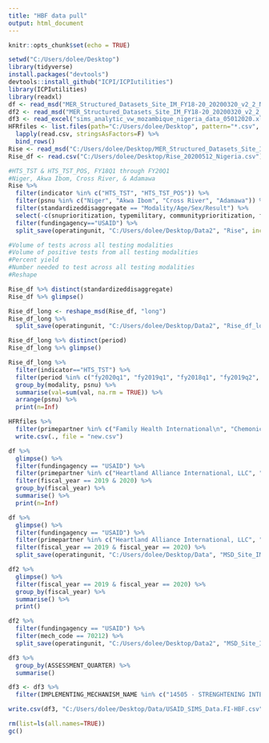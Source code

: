 ---
title: "HBF data pull"
output: html_document
---

```{r setup, include=FALSE}
knitr::opts_chunk$set(echo = TRUE)
```

```{r}
setwd("C:/Users/dolee/Desktop")
library(tidyverse)
install.packages("devtools")
devtools::install_github("ICPI/ICPIutilities")
library(ICPIutilities)
library(readxl)
df <- read_msd("MER_Structured_Datasets_Site_IM_FY18-20_20200320_v2_2_Nigeria.txt")
df2 <- read_msd("MER_Structured_Datasets_Site_IM_FY18-20_20200320_v2_2_Mozambique.txt")
df3 <- read_excel("sims_analytic_vw_mozambique_nigeria_data_05012020.xlsx")
HFRfiles <- list.files(path="C:/Users/dolee/Desktop", pattern="*.csv", full.names = TRUE) %>%
  lapply(read.csv, stringsAsFactors=F) %>%
  bind_rows()
Rise <- read_msd("C:/Users/dolee/Desktop/MER_Structured_Datasets_Site_IM_FY18-20_20200320_v2_2_Nigeria.txt", save_rds = FALSE)
Rise_df <- read.csv("C:/Users/dolee/Desktop/Rise_20200512_Nigeria.csv")
```

```{r Ariana RISE request}
#HTS_TST & HTS_TST_POS, FY18Q1 through FY20Q1
#Niger, Akwa Ibom, Cross River, & Adamawa
Rise %>%
  filter(indicator %in% c("HTS_TST", "HTS_TST_POS")) %>%
  filter(psnu %in% c("Niger", "Akwa Ibom", "Cross River", "Adamawa")) %>%
  filter(standardizeddisaggregate == "Modality/Age/Sex/Result") %>%
  select(-c(snuprioritization, typemilitary, communityprioritization, facilityprioritization, disaggregate, categoryoptioncomboname, ageasentered, trendssemifine, trendscoarse, statustb, statuscx, population, otherdisaggregate, coarsedisaggregate)) %>%
  filter(fundingagency=="USAID") %>%
  split_save(operatingunit, "C:/Users/dolee/Desktop/Data2", "Rise", include_date=TRUE)

#Volume of tests across all testing modalities
#Volume of positive tests from all testing modalities
#Percent yield
#Number needed to test across all testing modalities
#Reshape

Rise_df %>% distinct(standardizeddisaggregate)
Rise_df %>% glimpse()

Rise_df_long <- reshape_msd(Rise_df, "long")
Rise_df_long %>%
  split_save(operatingunit, "C:/Users/dolee/Desktop/Data2", "Rise_df_long", include_date=TRUE)

Rise_df_long %>% distinct(period)
Rise_df_long %>% glimpse()

Rise_df_long %>%
  filter(indicator=="HTS_TST") %>%
  filter(period %in% c("fy2020q1", "fy2019q1", "fy2018q1", "fy2019q2", "fy2018q2", "fy2018q3", "fy2019q3", "fy2019q4", "fy2018q4")) %>%
  group_by(modality, psnu) %>%
  summarise(val=sum(val, na.rm = TRUE)) %>%
  arrange(psnu) %>%
  print(n=Inf)
```


```{r}
HFRfiles %>%
  filter(primepartner %in% c("Family Health International\n", "Chemonics International Inc.\n", "HEARTLAND ALLIANCE LTD-GTE\n")) %>%
  write.csv(., file = "new.csv")
```

```{r Nigeria view}
df %>% 
  glimpse() %>%
  filter(fundingagency == "USAID") %>%
  filter(primepartner %in% c("Heartland Alliance International, LLC", "Family Health International", "Chemonics International, Inc.", "HEARTLAND ALLIANCE LTD-GTE")) %>%
  filter(fiscal_year == 2019 & 2020) %>%
  group_by(fiscal_year) %>%
  summarise() %>%
  print(n=Inf)
```

```{r Nigeria export}
df %>%
  glimpse() %>%
  filter(fundingagency == "USAID") %>%
  filter(primepartner %in% c("Heartland Alliance International, LLC", "Family Health International", "Chemonics International, Inc.", "HEARTLAND ALLIANCE LTD-GTE")) %>%
  filter(fiscal_year == 2019 & fiscal_year == 2020) %>%
  split_save(operatingunit, "C:/Users/dolee/Desktop/Data", "MSD_Site_IM_FY18-20_Data.FI-HBF", include_date=TRUE)
```

```{r Mozambique view}
df2 %>% 
  glimpse() %>%
  filter(fiscal_year == 2019 & fiscal_year == 2020) %>%
  group_by(fiscal_year) %>%
  summarise() %>%
  print()
```

```{r Mozambique export}
df2 %>%
  filter(fundingagency == "USAID") %>%
  filter(mech_code == 70212) %>%
  split_save(operatingunit, "C:/Users/dolee/Desktop/Data2", "MSD_Site_IM_FY19-20_Data.FI-HBF", include_date=TRUE)
```

```{r SIMS view}
df3 %>%
  group_by(ASSESSMENT_QUARTER) %>%
  summarise()
```

```{r SIMS export}
df3 <- df3 %>%
  filter(IMPLEMENTING_MECHANISM_NAME %in% c("14505 - STRENGHTENING INTERGRATED DELIVERY OF HIV/AIDS SERVICES(SIDHAS)", "14505 - AID620A1100002 - STRENGHTENING INTERGRATED DELIVERY OF HIV/AIDS SERVICES(SIDHAS)", "18442 - GHSC-PSM", "14664 - Integrated MARPs HIV Prevention Program (IMHIPP)"))
```

```{r}
write.csv(df3, "C:/Users/dolee/Desktop/Data/USAID_SIMS_Data.FI-HBF.csv")
```

```{r}
rm(list=ls(all.names=TRUE))
gc()
```

